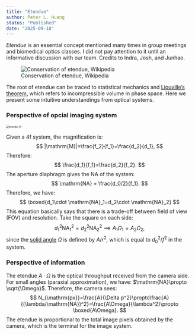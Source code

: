 ```yaml
---
title: "Etendue"
author: Peter L. Huang
status: "Published"
date: "2025-09-18"
---
```


*Etendue* is an essential concept mentioned many times in group meetings and biomedical optics classes. I did not pay attention to it until an informative discussion with our team. Credits to Indra, Josh, and Junhao.

![Conservation of etendue, Wikipedia](assets/250px-Conservation_of_etendue.svg.png)

The root of etendue can be traced to statistical mechanics and [Liouville’s theorem](https://en.wikipedia.org/wiki/Liouville%27s_theorem_(Hamiltonian)), which refers to incompressible volume in phase space. Here we present some intuitive understandings from optical systems.

### Perspective of opcial imaging system

<img src="assets/etendu-4f.jpeg" alt="etendu-4f" style="zoom:50%;" />

Given a 4f system, the magnification is:
$$
|\mathrm{M}|=\frac{f_2}{f_1}=\frac{d_2}{d_1},
$$
Therefore:
$$
\frac{d_1}{f_1}=\frac{d_2}{f_2}.
$$
The aperture diaphragm gives the NA of the system:
$$
\mathrm{NA} = \frac{d_0/2}{f_1}.
$$
Therefore, we have:
$$
\boxed{d_1\cdot \mathrm{NA}_1=d_2\cdot \mathrm{NA}_2}
$$
This equation basically says that there is a trade-off between field of view (FOV) and resolution. Take the square on each side:
$$
d_1^2\mathrm{NA}_1^2=d_2^2\mathrm{NA}_2^2\implies A_1\Omega_1=A_2\Omega_2,
$$
since the [solid angle](https://en.wikipedia.org/wiki/Solid_angle) $\Omega$ is defined by $A/r^2$, which is equal to $d_0^2/f^2$ in the system.



### Perspective of information

The etendue $A\cdot \Omega$ is the optical throughput received from the camera side.  For small angles (paraxial approximation), we have: $\mathrm{NA}\propto \sqrt{\Omega}$. Therefore, the camera sees:
$$
N_{\mathrm{px}}=\frac{A}{\Delta p^2}\propto\frac{A}{(\lambda/\mathrm{NA})^2}=\frac{A\Omega}{\lambda^2}\propto \boxed{A\Omega}.
$$
The etendue is proportional to the total image pixels obtained by the camera, which is the terminal for the image system.